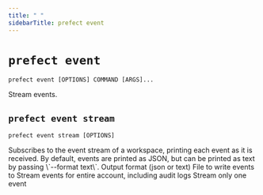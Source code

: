 ```yaml
---
title: " "
sidebarTitle: prefect event
---
```


# `prefect event`



```command
prefect event [OPTIONS] COMMAND [ARGS]...
```



<Info>
Stream events.
</Info>








## `prefect event stream`



```command
prefect event stream [OPTIONS]
```



<Info>
Subscribes to the event stream of a workspace, printing each event
as it is received. By default, events are printed as JSON, but can be
printed as text by passing \`--format text\`.
</Info>






<AccordionGroup>




<Accordion title="Options" defaultOpen>

<ResponseField name="--format">
    Output format (json or text)
</ResponseField>

<ResponseField name="--output-file">
    File to write events to
</ResponseField>

<ResponseField name="--account">
    Stream events for entire account, including audit logs
</ResponseField>

<ResponseField name="--run-once">
    Stream only one event
</ResponseField>

</Accordion>

</AccordionGroup>
